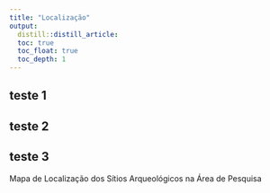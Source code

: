 ```yaml
---
title: "Localização"
output: 
  distill::distill_article:
  toc: true
  toc_float: true
  toc_depth: 1
---
```


## teste 1
## teste 2
## teste 3
Mapa de Localização dos Sítios Arqueológicos na Área de Pesquisa